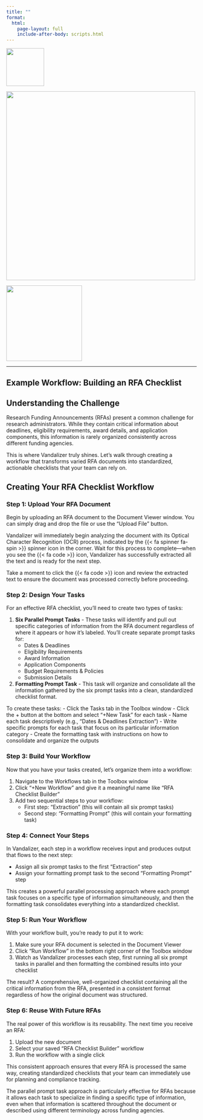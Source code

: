 ```yaml
---
title: ""
format:
  html:
    page-layout: full
    include-after-body: scripts.html
---
```


:::: {.header-logos}
::: {.grid}
::: {.g-col-2 .d-flex .justify-content-center .align-items-center}
![](images/uidaho_logo.png){width=100px}
:::
::: {.g-col-7 .d-flex .justify-content-center .align-items-center}
![](images/vandalizer_logo.png){width=500px}
:::
::: {.g-col-3 .d-flex .justify-content-center .align-items-center}
![](images/suu_logo.png){width=200px}
:::
:::
::::

---

::: {.text-center}
# Example Workflow: Building an RFA Checklist
:::

## Understanding the Challenge

Research Funding Announcements (RFAs) present a common challenge for research administrators. While they contain critical information about deadlines, eligibility requirements, award details, and application components, this information is rarely organized consistently across different funding agencies.

This is where Vandalizer truly shines. Let's walk through creating a workflow that transforms varied RFA documents into standardized, actionable checklists that your team can rely on.

## Creating Your RFA Checklist Workflow

### Step 1: Upload Your RFA Document

Begin by uploading an RFA document to the Document Viewer window. You can simply drag and drop the file or use the "Upload File" button. 

Vandalizer will immediately begin analyzing the document with its Optical Character Recognition (OCR) process, indicated by the {{< fa spinner fa-spin >}} spinner icon in the corner. Wait for this process to complete—when you see the {{< fa code >}} icon, Vandalizer has successfully extracted all the text and is ready for the next step.

::: {.callout-tip}
Take a moment to click the {{< fa code >}} icon and review the extracted text to ensure the document was processed correctly before proceeding.
:::

### Step 2: Design Your Tasks

For an effective RFA checklist, you'll need to create two types of tasks:

1. **Six Parallel Prompt Tasks** - These tasks will identify and pull out specific categories of information from the RFA document regardless of where it appears or how it's labeled. You'll create separate prompt tasks for:
   - Dates & Deadlines
   - Eligibility Requirements 
   - Award Information
   - Application Components
   - Budget Requirements & Policies
   - Submission Details

2. **Formatting Prompt Task** - This task will organize and consolidate all the information gathered by the six prompt tasks into a clean, standardized checklist format.

To create these tasks:
- Click the Tasks tab in the Toolbox window
- Click the + button at the bottom and select "+New Task" for each task
- Name each task descriptively (e.g., "Dates & Deadlines Extraction")
- Write specific prompts for each task that focus on its particular information category
- Create the formatting task with instructions on how to consolidate and organize the outputs

### Step 3: Build Your Workflow

Now that you have your tasks created, let's organize them into a workflow:

1. Navigate to the Workflows tab in the Toolbox window
2. Click "+New Workflow" and give it a meaningful name like "RFA Checklist Builder"
3. Add two sequential steps to your workflow:
   - First step: "Extraction" (this will contain all six prompt tasks)
   - Second step: "Formatting Prompt" (this will contain your formatting task)

### Step 4: Connect Your Steps

In Vandalizer, each step in a workflow receives input and produces output that flows to the next step:

- Assign all six prompt tasks to the first "Extraction" step
- Assign your formatting prompt task to the second "Formatting Prompt" step

This creates a powerful parallel processing approach where each prompt task focuses on a specific type of information simultaneously, and then the formatting task consolidates everything into a standardized checklist.

### Step 5: Run Your Workflow

With your workflow built, you're ready to put it to work:

1. Make sure your RFA document is selected in the Document Viewer
2. Click "Run Workflow" in the bottom right corner of the Toolbox window
3. Watch as Vandalizer processes each step, first running all six prompt tasks in parallel and then formatting the combined results into your checklist

The result? A comprehensive, well-organized checklist containing all the critical information from the RFA, presented in a consistent format regardless of how the original document was structured.

### Step 6: Reuse With Future RFAs

The real power of this workflow is its reusability. The next time you receive an RFA:

1. Upload the new document
2. Select your saved "RFA Checklist Builder" workflow
3. Run the workflow with a single click

This consistent approach ensures that every RFA is processed the same way, creating standardized checklists that your team can immediately use for planning and compliance tracking.

::: {.callout-note}
The parallel prompt task approach is particularly effective for RFAs because it allows each task to specialize in finding a specific type of information, even when that information is scattered throughout the document or described using different terminology across funding agencies.
:::
